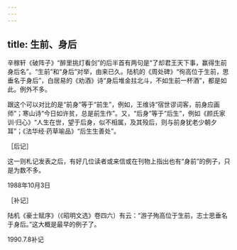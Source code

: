 ```yaml
---
---
---
```

title: 生前、身后
---




辛稼轩《破阵子》“醉里挑灯看剑”的后半首有两句是“了却君王天下事，赢得生前身后名”。“生前”和“身后”对举，由来已久。陆机的《周处碑》“徇高位于生前，思垂名于身后”，白居易的《劝酒》诗“身后堆金拄北斗，不如生前一杯酒”，都是如此。例外不多。

跟这个可以对比的是“前身”等于“前生”，例如，王维诗“宿世谬词客，前身应画师”；寒山诗“今日如许贫，总是前生作”。又，“后身”等于“后生”，例如《颜氏家训·归心》“人生在世，望于后身，似不相属，及其殁后，则与前身犹老少朝夕耳”；《法华经·药草喻品》“后生生善处”。





﻿［后记］

这一则札记发表之后，有好几位读者或来信或在刊物上指出也有“身前”的例子，只是为数不多。

1988年10月3日





［补记］

陆机《豪士赋序》（《昭明文选》卷四六）有云：“游子殉高位于生前，志士思垂名于身后。”这大概是最早的例子了。

1990.7.8补记